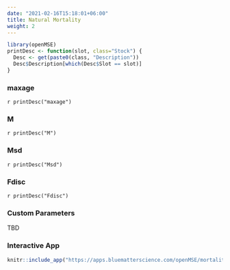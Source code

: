 ```yaml
---
date: "2021-02-16T15:18:01+06:00"
title: Natural Mortality
weight: 2
---
```


```r
library(openMSE)
printDesc <- function(slot, class="Stock") {
  Desc <- get(paste0(class, "Description"))
  Desc$Description[which(Desc$Slot == slot)]
}
```

### maxage 
`r printDesc("maxage")`

### M 
`r printDesc("M")`

### Msd
`r printDesc("Msd")`

### Fdisc
`r printDesc("Fdisc")`

### Custom Parameters
TBD

### Interactive App

```r
knitr::include_app("https://apps.bluematterscience.com/openMSE/mortality",height="650px") 
```
